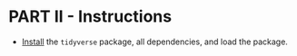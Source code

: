 # PART II - Instructions {#partI .unlisted .unnumbered}

- [Install](https://ahurford.github.io/quant-guide-all-courses/install.html) the `tidyverse` package, all dependencies, and load the package.

